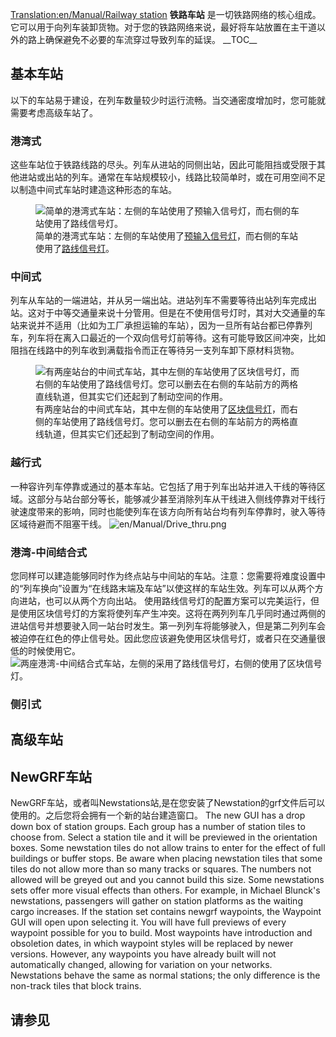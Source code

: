[[Translation:en/Manual/Railway station]]
{{zh/Manual/目录}}
'''铁路车站''' 是一切铁路网络的核心组成。它可以用于向列车装卸货物。对于您的铁路网络来说，最好将车站放置在主干道以外的路上确保避免不必要的车流穿过导致列车的延误。
__TOC__
{{en/-}}
==基本车站==
以下的车站易于建设，在列车数量较少时运行流畅。当交通密度增加时，您可能就需要考虑高级车站了。
===港湾式===
这些车站位于铁路线路的尽头。列车从进站的同侧出站，因此可能阻挡或受限于其他进站或出站的列车。通常在车站规模较小，线路比较简单时，或在可用空间不足以制造中间式车站时建造这种形态的车站。

[[File:en/Manual/Terminus.png|center|frame|简单的港湾式车站：左侧的车站使用了[[zh/Manual/信号灯#预输入信号灯|预输入信号灯]]，而右侧的车站使用了[[zh/Manual/信号灯#路线信号灯|路线信号灯]]。]]

===中间式===
列车从车站的一端进站，并从另一端出站。进站列车不需要等待出站列车完成出站。这对于中等交通量来说十分管用。但是在不使用信号灯时，其对大交通量的车站来说并不适用（比如为工厂承担运输的车站），因为一旦所有站台都已停靠列车，列车将在离入口最近的一个双向信号灯前等待。这有可能导致区间冲突，比如阻挡在线路中的列车收到满载指令而正在等待另一支列车卸下原材料货物。

[[File:en/Manual/Ro-ro1.png|center|frame|有两座站台的中间式车站，其中左侧的车站使用了[[zh/Manual/信号灯#区块信号灯|区块信号灯]]，而右侧的车站使用了路线信号灯。您可以删去在右侧的车站前方的两格直线轨道，但其实它们还起到了制动空间的作用。]]

===越行式===
一种容许列车停靠或通过的基本车站。它包括了用于列车出站并进入干线的等待区域。这部分与站台部分等长，能够减少甚至消除列车从干线进入侧线停靠对干线行驶速度带来的影响，同时也能使列车在该方向所有站台均有列车停靠时，驶入等待区域待避而不阻塞干线。
[[File:en/Manual/Drive thru.png|center|frame]]

===港湾-中间结合式===
您同样可以建造能够同时作为终点站与中间站的车站。注意：您需要将难度设置中的“列车换向”设置为“在线路末端及车站”以使这样的车站生效。列车可以从两个方向进站，也可以从两个方向出站。
使用路线信号灯的配置方案可以完美运行，但是使用区块信号灯的方案将使列车产生冲突。这将在两列列车几乎同时通过两侧的进站信号并想要驶入同一站台时发生。第一列列车将能够驶入，但是第二列列车会被迫停在红色的停止信号处。因此您应该避免使用区块信号灯，或者只在交通量很低的时候使用它。
[[File:en/Manual/Two-way-roro-station.png|center|frame|两座港湾-中间结合式车站，左侧的采用了路线信号灯，右侧的使用了区块信号灯。]]

===侧引式===

==高级车站==
==NewGRF车站==
NewGRF车站，或者叫Newstations站,是在您安装了Newstation的grf文件后可以使用的。之后您将会拥有一个新的站台建造窗口。
The new GUI has a drop down box of station groups. Each group has a number of station tiles to choose from. Select a station tile and it will be previewed in the orientation boxes. Some newstation tiles do not allow trains to enter for the effect of full buildings or buffer stops. Be aware when placing newstation tiles that some tiles do not allow more than so many tracks or squares. The numbers not allowed will be greyed out and you cannot build this size. Some newstations sets offer more visual effects than others. For example, in Michael Blunck's newstations, passengers will gather on station platforms as the waiting cargo increases.
If the station set contains newgrf waypoints, the Waypoint GUI will open upon selecting it. You will have full previews of every waypoint possible for you to build. Most waypoints have introduction and obsoletion dates, in which waypoint styles will be replaced by newer versions. However, any waypoints you have already built will not automatically changed, allowing for variation on your networks.
Newstations behave the same as normal stations; the only difference is the non-track tiles that block trains.
==请参见==